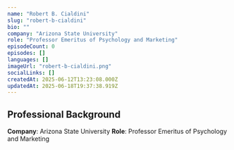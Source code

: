 ```yaml
---
name: "Robert B. Cialdini"
slug: "robert-b-cialdini"
bio: ""
company: "Arizona State University"
role: "Professor Emeritus of Psychology and Marketing"
episodeCount: 0
episodes: []
languages: []
imageUrl: "robert-b-cialdini.png"
socialLinks: []
createdAt: 2025-06-12T13:23:08.000Z
updatedAt: 2025-06-18T19:37:38.919Z
---
```


## Professional Background

**Company**: Arizona State University
**Role**: Professor Emeritus of Psychology and Marketing
